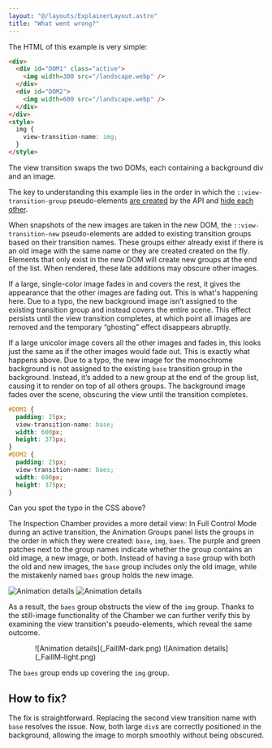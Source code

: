```yaml
---
layout: "@/layouts/ExplainerLayout.astro"
title: "What went wrong?"
---
```


The HTML of this example is very simple:

```html
<div>
  <div id="DOM1" class="active">
    <img width=300 src="/landscape.webp" />
  </div>
  <div id="DOM2">
    <img width=600 src="/landscape.webp" />
  </div>
</div>
<style>
  img {
    view-transition-name: img;
  }
</style>
```
The view transition swaps the two DOMs, each containing a background div and an image.


The key to understanding this example lies in the order in which the `::view-transition-group` pseudo-elements [are created](/basics/pseudos/#creation-of-pseudo-elements) by the API and [hide each other](/basics/pseudos/#rendering-pseudo-elements).


When snapshots of the new images are taken in the new DOM, the `::view-transition-new` pseudo-elements are added to existing transition groups based on their transition names. These groups either already exist if there is an old image with the same name or they are created created on the fly. Elements that only exist in the new DOM will create new groups at the end of the list. When rendered, these late additions may obscure other images.

If a large, single-color image fades in and covers the rest, it gives the appearance that the other images are fading out. This is what's happening here. Due to a typo, the new background image isn’t assigned to the existing transition group and instead covers the entire scene. This effect persists until the view transition completes, at which point all images are removed and the temporary “ghosting” effect disappears abruptly.


If a large unicolor image covers all the other images and fades in, this looks just the same as if the other images would fade out. This is exactly what happens above. Due to a typo, the new image for the monochrome background is not assigned to the existing `base` transition group in the background. Instead, it’s added to a new group at the end of the group list, causing it to render on top of all others groups. The background image fades over the scene, obscuring the view until the transition completes.



```css
#DOM1 {
  padding: 25px;
  view-transition-name: base;
  width: 600px;
  height: 375px;
}
#DOM2 {
  padding: 25px;
  view-transition-name: baes;
  width: 600px;
  height: 375px;
}
```


Can you spot the typo in the CSS above?

The Inspection Chamber provides a more detail view: In Full Control Mode during an active transition, the Animation Groups panel lists the groups in the order in which they were created: `base`, `img`, `baes`. The purple and green patches next to the group names indicate whether the group contains an old image, a new image, or both. Instead of having a `base` group with both the old and new images, the `base` group includes only the old image, while the mistakenly named `baes` group holds the new image.


<span class="light:sl-hidden">![Animation details](_FailIM2-dark.png)</span>
<span class="dark:sl-hidden">![Animation details](_FailIM2-light.png)</span>

As a result, the `baes` group obstructs the view of the `img` group. Thanks to the still-image functionality of the Chamber we can further verify this by examining the view transition's pseudo-elements, which reveal the same outcome.

<div style="width: 400px; margin: 0 auto;">
<span class="light:sl-hidden">![Animation details](_FailIM-dark.png)</span>
<span class="dark:sl-hidden">![Animation details](_FailIM-light.png)</span>
</div>

The `baes` group ends up covering the `img` group.

## How to fix?

The fix is straightforward. Replacing the second view transition name with `base` resolves the issue. Now, both large `div`s are correctly positioned in the background, allowing the image to morph smoothly without being obscured.
